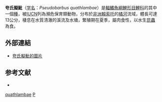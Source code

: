 {{Speciesbox
| name = 夸氏擬魮
| status = EN
| status_system = IUCN3.1
| genus = Pseudobarbus
| species = quathlambae
| authority = [[Barnard|Barnard]], 1938
| synonyms = *''Labeo quathlambae'' <br /><small>Barnard, 1938 </small> 
*''Oreodaimon quathlambae'' <br /><small>Barnard, 1938 </small>
}}
'''夸氏擬魮'''（[[学名|学名]]：''Pseudobarbus quathlambae''）是[[輻鰭魚綱|輻鰭魚綱]][[鯉形目|鯉形目]][[鯉科|鯉科]]的其中一個[[種|種]]，被[[IUCN|IUCN]]列為瀕危保育類動物，分布於[[非洲|非洲]][[賴索托|賴索托]]的[[橘河|橘河]]流域，體長可達13公分，棲息在水質清澈的溪流及水塘，繁殖期在夏季，屬肉食性，以水生[[昆蟲|昆蟲]]為食。
== 外部連結 ==
* [https://web.archive.org/web/20181002110127/http://fishbase.sinica.edu.tw/Photos/ThumbnailsSummary.php?ID=6140 夸氏擬魮的圖片]

== 参考文献 ==
*{{FishBase_species|genus=Pseudobarbus|species=quathlambae|year=2011|month=12}}
{{Taxonbar|from=Q3238015}}

[[Category:擬魮屬|quathlambae]]
[[Category:1938年描述的魚類|P]]